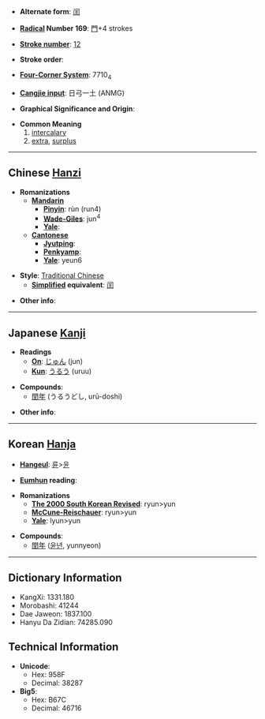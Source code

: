 * '''Alternate form''': [[闰]]

* '''[[Wiktionary:Chinese radical index| Radical]] Number 169''': [[Wiktionary:Chinese radical index 門|門]]+4 strokes

* '''[[Wiktionary:Chinese total strokes index|Stroke number]]''': [[Wiktionary:Chinese total strokes index 12|12]]

* '''Stroke order''': 

* '''[[Wiktionary:Chinese four corner index|Four-Corner System]]''': 7710<sub>4</sub>

* '''[[Wiktionary:Chinese Cangjie index|Cangjie input]]''': 日弓一土 (ANMG)

* '''Graphical Significance and Origin''': 

* '''Common Meaning'''
*#[[intercalary]]
*# [[extra]], [[surplus]]

----

== Chinese [[Hanzi]] ==

* '''Romanizations'''
** '''[[Mandarin]]'''
*** '''[[Pinyin]]''': rùn (run4)
*** '''[[Wade-Giles]]''': jun<sup>4</sup>
*** '''[[Yale]]''': 
** '''[[Cantonese]]'''
*** '''[[Jyutping]]''':
*** '''[[Penkyamp]]''': 
*** '''[[Yale]]''': yeun6

* '''Style''': [[Traditional Chinese]] 
** '''[[Simplified Chinese|Simplified]] equivalent''': [[闰]]

* '''Other info''': 

----

== Japanese [[Kanji]] ==

* '''Readings'''
** '''[[On]]''': [[じゅん]] (jun)
** '''[[Kun]]''': [[うるう]] (uruu)

* '''Compounds''':
**[[閏年]] (うるうどし, urū-doshi)

* '''Other info''':  

----

== Korean [[Hanja]] ==

* '''[[Hangeul]]''': [[륜]]>[[윤]]

* '''[[Eumhun]] reading''': 

* '''Romanizations'''
** '''[[The 2000 South Korean Revised Romanization|The 2000 South Korean Revised]]''': ryun>yun
** '''[[McCune-Reischauer]]''': ryun>yun
** '''[[Yale]]''': lyun>yun

* '''Compounds''':
**[[閏年]] ([[윤년]], yunnyeon)

----

== Dictionary Information ==

* KangXi: 1331.180
* Morobashi: 41244
* Dae Jaweon: 1837.100
* Hanyu Da Zidian: 74285.090

== Technical Information ==

* '''Unicode''':
** Hex: 958F
** Decimal: 38287
* '''Big5''':
** Hex: B67C
** Decimal: 46716